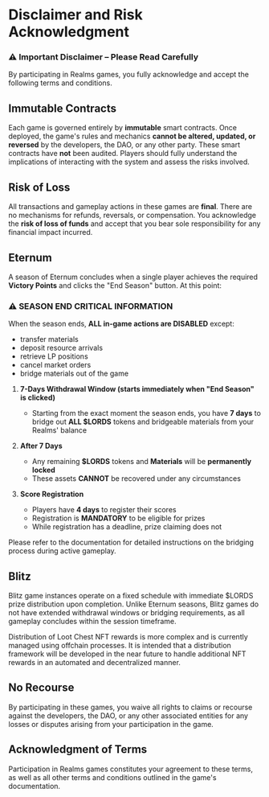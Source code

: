 # Disclaimer and Risk Acknowledgment

<div style={{ 
  backgroundColor: "#dc2626", 
  color: "white", 
  padding: "1rem", 
  borderRadius: "0.5rem", 
  marginBottom: "1.5rem",
  border: "1px solid #b91c1c"
}}>
  <h3 style={{ margin: "0 0 0.5rem 0", color: "white" }}>⚠️ Important Disclaimer – Please Read Carefully</h3>
  <p style={{ margin: 0 }}>By participating in Realms games, you fully acknowledge and accept the following terms and conditions.</p>
</div>

## Immutable Contracts

Each game is governed entirely by **immutable** smart contracts. Once deployed, the game's rules and mechanics **cannot
be altered, updated, or reversed** by the developers, the DAO, or any other party. These smart contracts have **not**
been audited. Players should fully understand the implications of interacting with the system and assess the risks
involved.

## Risk of Loss

All transactions and gameplay actions in these games are **final**. There are no mechanisms for refunds, reversals, or
compensation. You acknowledge the **risk of loss of funds** and accept that you bear sole responsibility for any
financial impact incurred.

## Eternum

A season of Eternum concludes when a single player achieves the required **Victory Points** and clicks the "End Season" button. At this point:

### ⚠️ SEASON END CRITICAL INFORMATION

When the season ends, **ALL in-game actions are DISABLED** except:

- transfer materials
- deposit resource arrivals
- retrieve LP positions
- cancel market orders
- bridge materials out of the game

1. **7-Days Withdrawal Window (starts immediately when "End Season" is clicked)**

   - Starting from the exact moment the season ends, you have **7 days** to bridge out **ALL $LORDS** tokens and
     bridgeable materials from your Realms' balance

2. **After 7 Days**

   - Any remaining **$LORDS** tokens and **Materials** will be **permanently locked**
   - These assets **CANNOT** be recovered under any circumstances

3. **Score Registration**
   - Players have **4 days** to register their scores
   - Registration is **MANDATORY** to be eligible for prizes
   - While registration has a deadline, prize claiming does not

Please refer to the documentation for detailed instructions on the bridging process during active gameplay.

## Blitz

Blitz game instances operate on a fixed schedule with immediate $LORDS prize distribution upon completion. Unlike Eternum
seasons, Blitz games do not have extended withdrawal windows or bridging requirements, as all gameplay concludes within
the session timeframe.

Distribution of Loot Chest NFT rewards is more complex and is currently managed using offchain processes. It is intended
that a distribution framework will be developed in the near future to handle additional NFT rewards in an automated and
decentralized manner.

## No Recourse

By participating in these games, you waive all rights to claims or recourse against the developers, the DAO, or any
other associated entities for any losses or disputes arising from your participation in the game.

## Acknowledgment of Terms

Participation in Realms games constitutes your agreement to these terms, as well as all other terms and conditions
outlined in the game's documentation.
